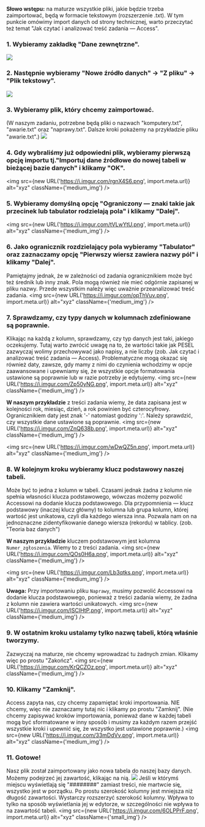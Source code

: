 **Słowo wstępu:** na maturze wszystkie pliki, jakie będzie trzeba zaimportować, będą w formacie tekstowym (rozszerzenie .txt).
W tym punkcie omówimy import danych od strony technicznej, warto przeczytać też temat "Jak czytać i analizować treść zadania — Access".

### 1. Wybieramy zakładkę "Dane zewnętrzne".
![](https://i.imgur.com/NYdFPM0.png)

### 2. Następnie wybieramy "Nowe źródło danych" -> "Z pliku" -> "Plik tekstowy".
![](https://i.imgur.com/WFxNCQz.png)

### 3. Wybieramy plik, który chcemy zaimportować.
(W naszym zadaniu, potrzebne będą pliki o nazwach "komputery.txt", "awarie.txt" oraz "naprawy.txt".
Dalsze kroki pokażemy na przykładzie pliku "awarie.txt".)
![](https://i.imgur.com/yrJ5iI1.png)

### 4. Gdy wybraliśmy już odpowiedni plik, wybieramy pierwszą opcję importu tj."Importuj dane źródłowe do nowej tabeli w bieżącej bazie danych" i klikamy "OK".
<img src={new URL('https://i.imgur.com/rgnX4S6.png', import.meta.url)} alt="xyz" className={'medium_img'} />

### 5. Wybieramy domyślną opcję "Ograniczony — znaki takie jak przecinek lub tabulator rodzielają pola" i klikamy "Dalej".
<img src={new URL('https://i.imgur.com/tVLwYtU.png', import.meta.url)} alt="xyz" className={'medium_img'} />

### 6. Jako ogranicznik rozdzielający pola wybieramy "Tabulator" oraz zaznaczamy opcję "Pierwszy wiersz zawiera nazwy pól" i klikamy "Dalej".
Pamiętajmy jednak, że w zależności od zadania ogranicznikiem może być też średnik lub inny znak. Pola mogą również nie mieć odgórnie zapisanej w pliku nazwy. Przede wszystkim należy więc uważnie przeanalizować treść zadania.
<img src={new URL('https://i.imgur.com/opThVuv.png', import.meta.url)} alt="xyz" className={'medium_img'} />

### 7. Sprawdzamy, czy typy danych w kolumnach zdefiniowane są poprawnie.
Klikając na każdą z kolumn, sprawdzamy, czy typ danych jest taki, jakiego oczekujemy. Tutaj warto zwrócić uwagę na to, że wartości takie jak PESEL zazwyczaj wolimy przechowywać jako napisy, a nie liczby (zob. Jak czytać i analizować treść zadania — Access).
Problematyczne mogą okazać się również daty, zawsze, gdy mamy z nimi do czynienia wchodzimy w opcje zaawansowane i upewniamy się, że wszystkie opcje formatowania ustawione są poprawnie lub w razie potrzeby je edytujemy.
<img src={new URL('https://i.imgur.com/Zp50yNG.png', import.meta.url)} alt="xyz" className={'medium_img'} />

**W naszym przykładzie** z treści zadania wiemy, że data zapisana jest w kolejności rok, miesiąc, dzień, a rok powinien być czterocyfrowy. Ogranicznikiem daty jest znak '-' natomiast godziny ':'. Należy sprawdzić, czy wszystkie dane ustawione są poprawnie.
<img src={new URL('https://i.imgur.com/ZnQ638b.png', import.meta.url)} alt="xyz" className={'medium_img'} />

<img src={new URL('https://i.imgur.com/wDwQZ5n.png', import.meta.url)} alt="xyz" className={'medium_img'} />

### 8. W kolejnym kroku wybieramy klucz podstawowy naszej tabeli.
Może być to jedna z kolumn w tabeli. Czasami jednak żadna z kolumn nie spełnia własności klucza podstawowego, wówczas możemy pozwolić Accessowi na dodanie klucza podstawowego.
Dla przypomnienia — klucz podstawowy (inaczej klucz główny) to kolumna lub grupa kolumn, której wartość jest unikatowa, czyli dla każdego wiersza inna. Pozwala nam on na jednoznaczne zidentyfikowanie danego wiersza (rekordu) w tablicy. (zob. "Teoria baz danych")

**W naszym przykładzie** kluczem podstawowym jest kolumna `Numer_zgłoszenia`. Wiemy to z treści zadania.
<img src={new URL('https://i.imgur.com/QOs0H6a.png', import.meta.url)} alt="xyz" className={'medium_img'} />

<img src={new URL('https://i.imgur.com/Lb3qtks.png', import.meta.url)} alt="xyz" className={'medium_img'} />

**Uwaga:** Przy importowaniu pliku `Naprawy`, musimy pozwolić Accessowi na dodanie klucza podstawowego, ponieważ z treści zadania wiemy, że żadna z kolumn nie zawiera wartości unikatowych.
<img src={new URL('https://i.imgur.com/ISCIHtP.png', import.meta.url)} alt="xyz" className={'medium_img'} />

### 9. W ostatnim kroku ustalamy tylko nazwę tabeli, którą właśnie tworzymy.
Zazwyczaj na maturze, nie chcemy wprowadzać tu żadnych zmian. Klikamy więc po prostu "Zakończ".
<img src={new URL('https://i.imgur.com/KrQCZOz.png', import.meta.url)} alt="xyz" className={'medium_img'} />

### 10. Klikamy "Zamknij".
Access zapyta nas, czy chcemy zapamiętać kroki importowania. NIE chcemy, więc nie zaznaczamy tutaj nic i klikamy po prostu "Zamknij".
(Nie chcemy zapisywać kroków importowania, ponieważ dane w każdej tabeli mogą być sformatowane w inny sposób i musimy za każdym razem przejść wszystkie kroki i upewnić się, że wszystko jest ustawione poprawnie.)
<img src={new URL('https://i.imgur.com/33mDdVv.png', import.meta.url)} alt="xyz" className={'medium_img'} />

### 11. Gotowe!
Nasz plik został zaimportowany jako nowa tabela do naszej bazy danych. Możemy podejrzeć jej zawartość, klikając na nią.
![](https://i.imgur.com/s2UyBDO.png)
Jeśli w którymś miejscu wyświetlają się "########" zamiast treści, nie martwcie się, wszystko jest w porządku. Po prostu szerokość kolumny jest mniejsza niż długość zawartości. Wystarczy rozszerzyć szerokość kolumny. Wpływa to tylko na sposób wyświetlania jej w edytorze, w szczególności nie wpływa to na zawartość tabeli.
<img src={new URL('https://i.imgur.com/6OLPPrF.png', import.meta.url)} alt="xyz" className={'small_img'} />
